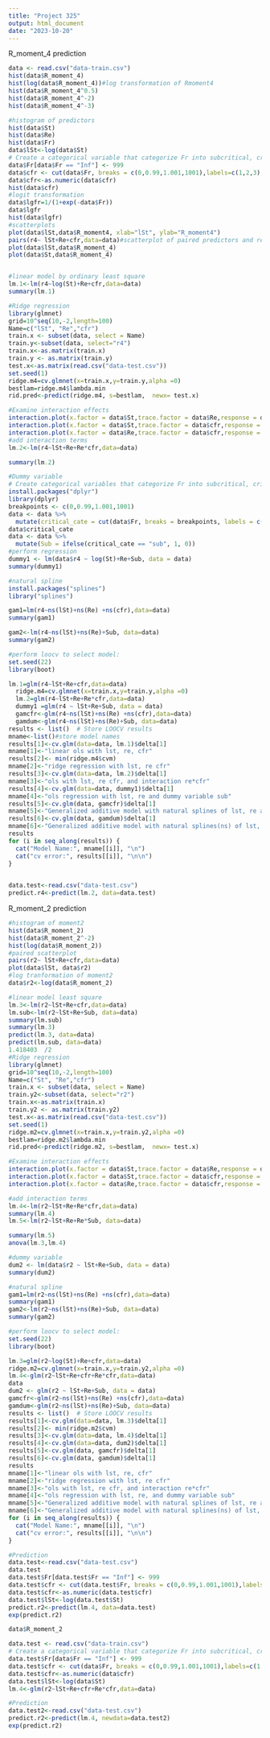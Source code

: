 ```yaml
---
title: "Project 325"
output: html_document
date: "2023-10-20"
---
```


R_moment_4 prediction 

```r
data <- read.csv("data-train.csv")
hist(data$R_moment_4)
hist(log(data$R_moment_4))#log transformation of Rmoment4
hist(data$R_moment_4^0.5)
hist(data$R_moment_4^-2)
hist(data$R_moment_4^-3)

#histogram of predictors
hist(data$St)
hist(data$Re)
hist(data$Fr)
data$lSt<-log(data$St)
# Create a categorical variable that categorize Fr into subcritical, critical, and supercritical
data$Fr[data$Fr == "Inf"] <- 999
data$cfr <- cut(data$Fr, breaks = c(0,0.99,1.001,1001),labels=c(1,2,3) )
data$cfr<-as.numeric(data$cfr)
hist(data$cfr)
#logit transformation 
data$lgfr=1/(1+exp(-data$Fr))
data$lgfr
hist(data$lgfr)
#scatterplots
plot(data$lSt,data$R_moment4, xlab="lSt", ylab="R_moment4")
pairs(r4~ lSt+Re+cfr,data=data)#scatterplot of paired predictors and response variable 
plot(data$lSt,data$R_moment_4)
plot(data$St,data$R_moment_4)



```

```r
#linear model by ordinary least square  
lm.1<-lm(r4~log(St)+Re+cfr,data=data)
summary(lm.1)
```
```r
#Ridge regression 
library(glmnet)
grid=10^seq(10,-2,length=100)
Name=c("lSt", "Re","cfr")
train.x <- subset(data, select = Name)
train.y<-subset(data, select="r4")
train.x<-as.matrix(train.x)
train.y <- as.matrix(train.y)
test.x<-as.matrix(read.csv("data-test.csv"))
set.seed(1)
ridge.m4=cv.glmnet(x=train.x,y=train.y,alpha =0)
bestlam=ridge.m4$lambda.min
rid.pred<-predict(ridge.m4, s=bestlam,  newx= test.x)
```


```r
#Examine interaction effects
interaction.plot(x.factor = data$St,trace.factor = data$Re,response = data$r4)
interaction.plot(x.factor = data$St,trace.factor = data$cfr,response = data$r4)
interaction.plot(x.factor = data$Re,trace.factor = data$cfr,response = data$r4)
#add interaction terms 
lm.2<-lm(r4~lSt+Re+Re*cfr,data=data)

summary(lm.2)

```

```r
#Dummy variable
# Create categorical variables that categorize Fr into subcritical, critical, and supercritical
install.packages("dplyr")
library(dplyr)
breakpoints <- c(0,0.99,1.001,1001)
data <- data %>%
  mutate(critical_cate = cut(data$Fr, breaks = breakpoints, labels = c("sub", "cri","sup")))
data$critical_cate
data <- data %>%
  mutate(Sub = ifelse(critical_cate == "sub", 1, 0))
#perform regression 
dummy1 <- lm(data$r4 ~ log(St)+Re+Sub, data = data)
summary(dummy1)

```


```r
#natural spline
install.packages("splines")
library("splines")

gam1=lm(r4~ns(lSt)+ns(Re) +ns(cfr),data=data)
summary(gam1)

gam2<-lm(r4~ns(lSt)+ns(Re)+Sub, data=data)
summary(gam2)
```

```r
#perform loocv to select model:
set.seed(22)
library(boot)

lm.1=glm(r4~lSt+Re+cfr,data=data)
  ridge.m4=cv.glmnet(x=train.x,y=train.y,alpha =0)
  lm.2=glm(r4~lSt+Re+Re*cfr,data=data)
  dummy1 =glm(r4 ~ lSt+Re+Sub, data = data)
  gamcfr<-glm(r4~ns(lSt)+ns(Re) +ns(cfr),data=data)
  gamdum<-glm(r4~ns(lSt)+ns(Re)+Sub, data=data)
results <- list()  # Store LOOCV results
mname<-list()#store model names
results[1]<-cv.glm(data=data, lm.1)$delta[1]
mname[1]<-"linear ols with lst, re, cfr"
results[2]<- min(ridge.m4$cvm)
mname[2]<-"ridge regression with lst, re cfr"
results[3]<-cv.glm(data=data, lm.2)$delta[1]
mname[3]<-"ols with lst, re cfr, and interaction re*cfr"
results[4]<-cv.glm(data=data, dummy1)$delta[1]
mname[4]<-"ols regression with lst, re and dummy variable sub"
results[5]<-cv.glm(data, gamcfr)$delta[1]
mname[5]<-"Generalized additive model with natural splines of lst, re and cfr"
results[6]<-cv.glm(data, gamdum)$delta[1]
mname[6]<-"Generalized additive model with natural splines(ns) of lst, ns of re and dummy variable sub "
results
for (i in seq_along(results)) {
  cat("Model Name:", mname[[i]], "\n")
  cat("cv error:", results[[i]], "\n\n")
}
  
```
```r
data.test<-read.csv("data-test.csv")
predict.r4<-predict(lm.2, data=data.test)
```

R_moment_2 prediction 

```r
#histogram of moment2
hist(data$R_moment_2)
hist(data$R_moment_2^-2)
hist(log(data$R_moment_2))
#paired scatterplot
pairs(r2~ lSt+Re+cfr,data=data)
plot(data$lSt, data$r2)
#log tranformation of moment2
data$r2<-log(data$R_moment_2)

#linear model least square 
lm.3<-lm(r2~lSt+Re+cfr,data=data)
lm.sub<-lm(r2~lSt+Re+Sub, data=data)
summary(lm.sub)
summary(lm.3)
predict(lm.3, data=data)
predict(lm.sub, data=data)
1.418403  /2
#Ridge regression 
library(glmnet)
grid=10^seq(10,-2,length=100)
Name=c("St", "Re","cfr")
train.x <- subset(data, select = Name)
train.y2<-subset(data, select="r2")
train.x<-as.matrix(train.x)
train.y2 <- as.matrix(train.y2)
test.x<-as.matrix(read.csv("data-test.csv"))
set.seed(1)
ridge.m2=cv.glmnet(x=train.x,y=train.y2,alpha =0)
bestlam=ridge.m2$lambda.min
rid.pred<-predict(ridge.m2, s=bestlam,  newx= test.x)


```


```r
#Examine interaction effects
interaction.plot(x.factor = data$St,trace.factor = data$Re,response = data$r2)
interaction.plot(x.factor = data$St,trace.factor = data$cfr,response = data$r2)
interaction.plot(x.factor = data$Re,trace.factor = data$cfr,response = data$r2)

#add interaction terms 
lm.4<-lm(r2~lSt+Re+Re*cfr,data=data)
summary(lm.4)
lm.5<-lm(r2~lSt+Re+Re*Sub, data=data)

summary(lm.5)
anova(lm.3,lm.4)
```
```r
#dummy variable 
dum2 <- lm(data$r2 ~ lSt+Re+Sub, data = data)
summary(dum2)

```

```r
#natural spline
gam1=lm(r2~ns(lSt)+ns(Re) +ns(cfr),data=data)
summary(gam1)
gam2<-lm(r2~ns(lSt)+ns(Re)+Sub, data=data)
summary(gam2)
```

```r

#perform loocv to select model:
set.seed(22)
library(boot)

lm.3=glm(r2~log(St)+Re+cfr,data=data)
ridge.m2=cv.glmnet(x=train.x,y=train.y2,alpha =0)
lm.4<-glm(r2~lSt+Re+cfr+Re*cfr,data=data)
data
dum2 <- glm(r2 ~ lSt+Re+Sub, data = data)
gamcfr<-glm(r2~ns(lSt)+ns(Re) +ns(cfr),data=data)
gamdum<-glm(r2~ns(lSt)+ns(Re)+Sub, data=data)  
results <- list()  # Store LOOCV results
results[1]<-cv.glm(data=data, lm.3)$delta[1]
results[2]<- min(ridge.m2$cvm)
results[3]<-cv.glm(data=data, lm.4)$delta[1]
results[4]<-cv.glm(data=data, dum2)$delta[1]
results[5]<-cv.glm(data, gamcfr)$delta[1]
results[6]<-cv.glm(data, gamdum)$delta[1]
results
mname[1]<-"linear ols with lst, re, cfr"
mname[2]<-"ridge regression with lst, re cfr"
mname[3]<-"ols with lst, re cfr, and interaction re*cfr"
mname[4]<-"ols regression with lst, re, and dummy variable sub"
mname[5]<-"Generalized additive model with natural splines of lst, re and cfr"
mname[6]<-"Generalized additive model with natural splines(ns) of lst, ns of re and dummy variable sub "
for (i in seq_along(results)) {
  cat("Model Name:", mname[[i]], "\n")
  cat("cv error:", results[[i]], "\n\n")
}

```


```r

#Prediction 
data.test<-read.csv("data-test.csv")
data.test
data.test$Fr[data.test$Fr == "Inf"] <- 999
data.test$cfr <- cut(data.test$Fr, breaks = c(0,0.99,1.001,1001),labels=c(1,2,3) )
data.test$cfr<-as.numeric(data.test$cfr)
data.test$lSt<-log(data.test$St)
predict.r2<-predict(lm.4, data=data.test)
exp(predict.r2)
```


```r
data$R_moment_2
```
```r
data.test <- read.csv("data-train.csv")
# Create a categorical variable that categorize Fr into subcritical, critical, and supercritical
data.test$Fr[data$Fr == "Inf"] <- 999
data.test$cfr <- cut(data$Fr, breaks = c(0,0.99,1.001,1001),labels=c(1,2,3) )
data.test$cfr<-as.numeric(data$cfr)
data.test$lSt<-log(data$St)
lm.4<-glm(r2~lSt+Re+cfr+Re*cfr,data=data)

#Prediction 
data.test2<-read.csv("data-test.csv")
predict.r2<-predict(lm.4, newdata=data.test2)
exp(predict.r2)

```

